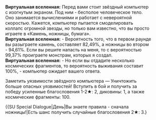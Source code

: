 {{Диалог Начало}}
:'''Виртуальная вселенная:''' Перед вами стоит звёздный компьютер с изогнутым экраном. Под ним - бесполое человеческое тело. Оно занимается вычислениями и работает с невероятной скоростью. Кажется, компьютер пытается смоделировать коллапс огромной звезды, но только вам известно, что вы просто играете в «Камень, ножницы, бумага».
:'''Виртуальная вселенная:''' - Вероятность того, что в первом раунде вы разыграете камень, составляет 82,49%, а ножницы во втором - 94,61%. Если вы решите напасть на меня, то с вероятностью 99,37% проиграете монстрам, которых я создал.
:'''Виртуальная вселенная:''' - Но если вы отдадите несколько космических фрагментов, то вероятность выживания составит 100%, - компьютер ожидает вашего ответа.
:{{Диалог|Звезда}} Заметить уязвимости звёздного компьютера &mdash; Уничтожить больше опасных уязвимостей! Вступить в бой и получить за победу усиленные благословения 1-2★: 2, диковины: 1, а также космические фрагменты: 100.
:{{SU Special Dialogue|День|Вы знаете правила - сначала ножницы!|Есть шанс получить случайные благословения 2★: 3.}
{{Диалог Конец}}